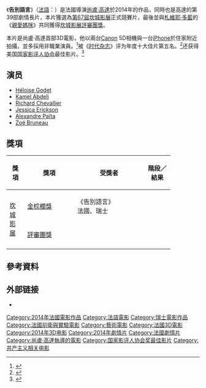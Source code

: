{{noteTA
| T = zh-cn:再见语言; zh-hk:告別言語; zh-tw:告別語言;
| G1 = Movie
| G2 = Show
}}
{{Infobox film
| name = 告別語言
| original_name = ''Adieu au Langage''
| image = Adieu au Langage poster.png
| caption = 
| director = [[尚盧·高達|尚盧·高達]]
| producer = 
| writer = 尚盧·高達
| narrator = 
| starring = 
| cinematography = Fabrice Aragno
| editing = 
| studio = 
| distributor = 
| released = {{flagicon|France}}2014年5月21日(坎城影展首映)
| runtime = 70分鐘
| country = {{FRA}}<br />{{SUI}}
| language = [[法語|法語]]
| budget = 
| gross = 
| followed_by = 
| hk_name = 
| tw_name = 
}}

《'''告別語言'''》（[[法語|法語]]：'''{{lang|fr|Adieu au Langage}}'''）是法國導演[[尚盧·高達|尚盧·高達]]於2014年的作品，同時也是高達的第39部劇情長片，本片獲選為[[第67屆坎城影展|第67屆坎城影展]]正式競賽片，最後並與[[札維耶·多藍|札維耶·多藍]]的《[[親愛媽咪|親愛媽咪]]》共同獲得[[評審團獎|坎城影展評審團獎]]。

本片是尚盧·高達首部3D電影，他以兩台[[Canon|Canon]] 5D相機與一台[[iPhone|iPhone]]於住家附近拍攝，並多採用非職業演員。<ref>{{Cite web |url=http://www.goldenhorse.org.tw/ui/index.php?class=ghff&func=programme&work=detail&regist_id=1059&regist_year=2014&ghff_id=184&lang=ch&switch_lang=1 |title=告別語言(2014台北金馬影展) |accessdate=2014-11-11 |archive-date=2014-11-11 |archive-url=https://web.archive.org/web/20141111073632/http://www.goldenhorse.org.tw/ui/index.php?class=ghff&func=programme&work=detail&regist_id=1059&regist_year=2014&ghff_id=184&lang=ch&switch_lang=1 |dead-url=yes }}</ref>被《[[时代杂志|时代杂志]]》评为年度十大佳片第五名。<ref >{{cite web |url=http://news.mtime.com/2014/12/04/1534808.html |language= |title=美国"时代"杂志年度十佳电影出炉 |publisher=时光网 |date=2014-12-04 |accessdate= |archive-url=https://web.archive.org/web/20141213023547/http://news.mtime.com/2014/12/04/1534808.html |archive-date=2014-12-13 |dead-url=yes }}</ref>还获得美国[[国家影评人协会|国家影评人协会]]最佳影片。<ref>{{Cite web |url=http://ent.163.com/15/0104/08/AF3Q61RT000300B1.html |title=美国家影评人协会颁奖 戈达尔《再见语言》登顶 |access-date=2015-01-04 |archive-url=https://web.archive.org/web/20150104080725/http://ent.163.com/15/0104/08/AF3Q61RT000300B1.html |archive-date=2015-01-04 |dead-url=yes }}</ref>

==演员==
* [[Héloise_Godet|Héloise Godet]]
* [[Kamel_Abdeli|Kamel Abdeli]]
* [[Richard_Chevallier|Richard Chevallier]]
* [[Jessica_Erickson|Jessica Erickson]]
* [[Alexandre_Païta|Alexandre Païta]]
* [[Zoé_Bruneau|Zoé Bruneau]]

== 獎項 ==
{| class="wikitable" width="85%"
|-align=center
! width="10%"|獎項
! width="28%"|獎項
! width=<!保留調整空間"25%">|受獎者
! width="15%"|階段／結果
|- align=center
| rowspan="4"|[[第67屆坎城影展|坎城影展]]
| [[金棕櫚獎|金棕櫚獎]]
| 《告別語言》<br>法國、瑞士
| {{nom}}
|- align=center
| [[坎城影展評審團獎|評審團獎]]
| 
| {{won}}
|- align=center
|}

== 參考資料 ==
{{reflist}}

==外部链接==
* {{IMDb title|2400275}}
{{尚盧·高達執導的電影}}
{{坎城影展評審團獎}}
{{國家影評人協會獎最佳影片}}
{{DEFAULTSORT:Adieu au Langage}}
[[Category:2014年法國電影作品|Category:2014年法國電影作品]]
[[Category:法語電影|Category:法語電影]]
[[Category:瑞士電影作品|Category:瑞士電影作品]]
[[Category:法國前衛與實驗電影|Category:法國前衛與實驗電影]]
[[Category:藝術電影|Category:藝術電影]]
[[Category:法國3D電影|Category:法國3D電影]]
[[Category:2014年3D电影|Category:2014年3D电影]]
[[Category:2014年劇情片|Category:2014年劇情片]]
[[Category:法國劇情片|Category:法國劇情片]]
[[Category:尚盧·高達執導的電影|Category:尚盧·高達執導的電影]]
[[Category:国家影评人协会奖最佳影片|Category:国家影评人协会奖最佳影片]]
[[Category:共产主义相关电影|Category:共产主义相关电影]]